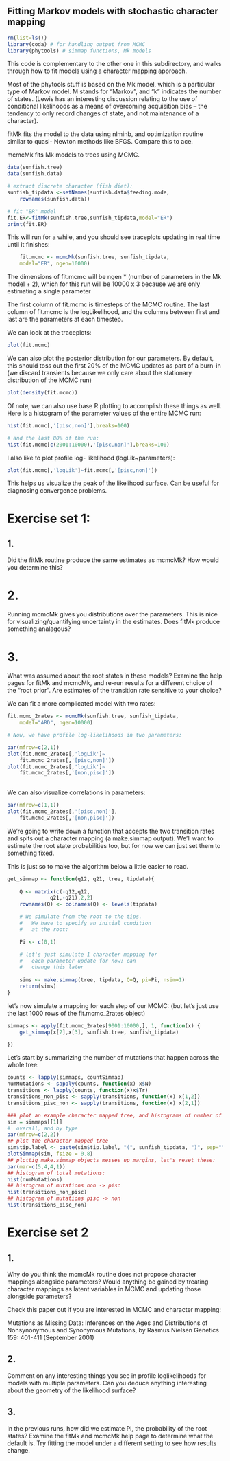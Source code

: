 ## Fitting Markov models with stochastic character mapping

```r
rm(list=ls())
library(coda) # for handling output from MCMC
library(phytools) # simmap functions, Mk models
```

This code is complementary to the other one in 
       this subdirectory, and walks through how 
       to fit models using a character mapping 
       approach.

Most of the phytools stuff is based on the Mk 
       model, which is a particular type of 
       Markov model. M stands for "Markov", 
       and "k" indicates the number of states. 
       (Lewis has an interesting discussion 
       relating to the use of conditional
       likelihoods as a means of overcoming 
       acquisition bias -- the tendency to only
       record changes of state, and not 
       maintenance of a character).


fitMk fits the model to the data using nlminb, 
       and optimization routine similar to quasi-
       Newton methods like BFGS. Compare this to ace.

mcmcMk fits Mk models to trees using MCMC.

```r
data(sunfish.tree)
data(sunfish.data)

# extract discrete character (fish diet):
sunfish_tipdata <-setNames(sunfish.data$feeding.mode,
    rownames(sunfish.data))

# fit "ER" model
fit.ER<-fitMk(sunfish.tree,sunfish_tipdata,model="ER")
print(fit.ER)
```

This will run for a while, and you should see 
	traceplots updating in real time until it 
	finishes:

```r
	fit.mcmc <- mcmcMk(sunfish.tree, sunfish_tipdata, 
	model="ER", ngen=10000)
```


The dimensions of fit.mcmc will be 
       ngen * (number of parameters in the Mk model + 2),
	which for this run will be 10000 x 3 because 
       we are only estimating a single parameter

The first column of fit.mcmc is timesteps of the 
       MCMC routine. The last column of fit.mcmc is 
       the logLikelihood, and the columns between first 
       and last are the parameters at each timestep.

We can look at the traceplots:

```r
plot(fit.mcmc)
```

We can also plot the posterior distribution 
       for our parameters. By default, this should 
       toss out the first 20% of the MCMC updates
	as part of a burn-in (we discard transients 
       because we only care about the stationary 
       distribution of the MCMC run)

```r
plot(density(fit.mcmc))
```

Of note, we can also use base R plotting to accomplish 
these things as well. Here is a histogram of 
the parameter values of the entire MCMC run:

```r
hist(fit.mcmc[,'[pisc,non]'],breaks=100) 

# and the last 80% of the run:
hist(fit.mcmc[c(2001:10000),'[pisc,non]'],breaks=100) 
```

I also like to plot profile log-
	likelihood (logLik~parameters):

```r
plot(fit.mcmc[,'logLik']~fit.mcmc[,'[pisc,non]'])
```

This helps us visualize the peak of the 
likelihood surface. Can be useful for 
diagnosing convergence problems.


# Exercise set 1: 
## 1. 

Did the fitMk routine produce the same estimates as mcmcMk? How would you determine this?

#	2. 
Running mcmcMk gives you distributions over the parameters. This is nice for 
visualizing/quantifying uncertainty in the 
estimates. Does fitMk produce something 
analagous?

#	3. 
What was assumed about the root states in 
these models? Examine the help pages for fitMk 
and mcmcMk, and re-run results for a different 
choice of the "root prior". Are estimates of 
the transition rate sensitive to your choice?

####################################################
####################################################
####################################################


We can fit a more complicated model with two rates:

```r
fit.mcmc_2rates <- mcmcMk(sunfish.tree, sunfish_tipdata, 
	model="ARD", ngen=10000)

# Now, we have profile log-likelihoods in two parameters:

par(mfrow=c(2,1))
plot(fit.mcmc_2rates[,'logLik']~
	fit.mcmc_2rates[,'[pisc,non]'])
plot(fit.mcmc_2rates[,'logLik']~
	fit.mcmc_2rates[,'[non,pisc]'])
 
```

We can also visualize correlations in parameters:

```r
par(mfrow=c(1,1))
plot(fit.mcmc_2rates[,'[pisc,non]'], 
	fit.mcmc_2rates[,'[non,pisc]'])
```


We're going to write down a function that accepts the two 
transition rates and spits out a character mapping 
(a make.simmap output).
We'll want to estimate the root state probabilities too,
but for now we can just set them to something fixed.

This is just so to make the algorithm below a little easier 
to read.

```r
get_simmap <- function(q12, q21, tree, tipdata){
	
	Q <- matrix(c(-q12,q12,
		      q21,-q21),2,2)
	rownames(Q) <- colnames(Q) <- levels(tipdata) 

	# We simulate from the root to the tips. 
	#	We have to specify an initial condition 
	#	at the root:

	Pi <- c(0,1)

	# let's just simulate 1 character mapping for 
	#	each parameter update for now; can
	#	change this later
	
	sims <- make.simmap(tree, tipdata, Q=Q, pi=Pi, nsim=1)
	return(sims)
}
```

let's now simulate a mapping for each step of our MCMC:
(but let's just use the last 1000 rows of the fit.mcmc_2rates 
       object)

```r
simmaps <- apply(fit.mcmc_2rates[9001:10000,], 1, function(x) {
	get_simmap(x[2],x[3], sunfish.tree, sunfish_tipdata)

})
```

Let's start by summarizing the number of mutations that happen across the whole tree:

```r
counts <- lapply(simmaps, countSimmap)
numMutations <- sapply(counts, function(x) x$N)
transitions <- lapply(counts, function(x)x$Tr)
transitions_non_pisc <- sapply(transitions, function(x) x[1,2])
transitions_pisc_non <- sapply(transitions, function(x) x[2,1])

### plot an example character mapped tree, and histograms of number of mutations
sim = simmaps[[1]]
#  overall, and by type
par(mfrow=c(2,2))
## plot the character mapped tree
sim$tip.label <- paste(sim$tip.label, "(", sunfish_tipdata, ")", sep="")
plotSimmap(sim, fsize = 0.8)
## plottig make.simmap objects messes up margins, let's reset these:
par(mar=c(5,4,4,1))
## histogram of total mutations:
hist(numMutations)
## histogram of mutations non -> pisc 
hist(transitions_non_pisc)
## histogram of mutations pisc -> non 
hist(transitions_pisc_non)
```

# Exercise set 2

## 1. 
Why do you think the mcmcMk routine does not 
	propose character mappings alongside parameters? 
	Would anything be gained by treating character 
	mappings as latent variables in MCMC 
	and updating those alongside parameters?

 Check this paper out if you are interested in MCMC 
	and character mapping:

  Mutations as Missing Data: Inferences on the Ages and 
	Distributions of Nonsynonymous and Synonymous 
	Mutations,
	by Rasmus Nielsen
	Genetics 159: 401-411 (September 2001)


## 2. 
Comment on any interesting things you see in profile 
	loglikelihoods for models with multiple parameters. 
	Can you deduce anything interesting about the geometry 
	of the likelihood surface? 

## 3. 
In the previous runs, how did we estimate Pi, the 
	probability of the root states? Examine the 
	fitMk and mcmcMk help page to determine what the 
	default is. Try fitting the model under a different 
	setting to see how results change.



